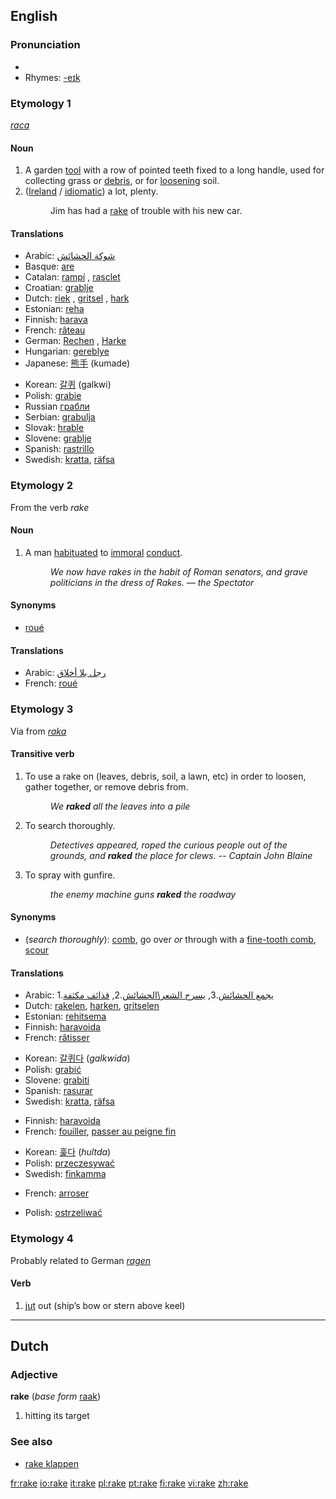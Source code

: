 {{wikipedia|dab=rake}}
==English==

===Pronunciation===
*{{audio|en-us-rake.ogg|Audio (US)}}
*Rhymes: [[Rhymes:English:-eɪk|-eɪk]]

===Etymology 1===
{{OE.}}  ''[[raca]]''

====Noun====
{{en-noun}}

# A garden [[tool]] with a row of pointed teeth fixed to a long handle, used for collecting grass or [[debris]], or for [[loosen]]ing soil.
# ([[Ireland]] / [[idiomatic]]) a lot, plenty.
#:Jim has had a [[rake]] of trouble with his new car.

====Translations====
{{rfc-level|Translations at L3+ (AutoFormat would have corrected level of Translations)}}
{{top}}
*Arabic: [[شوكة الحشائش]]
*Basque: [[are]]
*Catalan: [[rampí]] {{m}}, [[rasclet]] {{m}}
*Croatian: [[grablje]] {{f}} {{p}}
*Dutch: [[riek]] {{m}}, [[gritsel]] {{m}}, [[hark#Dutch|hark]] {{m}}
*Estonian: [[reha]]
*Finnish: [[harava]]
*French: [[râteau]] {{m}}
*German: [[Rechen]] {{m}}, [[Harke]] {{f}}
*Hungarian: [[gereblye]]
*Japanese: [[熊手]] (kumade)
{{mid}}
*Korean: [[갈퀴]] (galkwi)
*Polish: [[grabie]] {{p}}
*Russian [[грабли]]
*Serbian: [[grabulja]] {{f}}
*Slovak: [[hrable]]
*Slovene: [[grablje]] {{f}} {{p}}
*Spanish: [[rastrillo]] {{m}}
*Swedish: [[kratta]], [[räfsa]]
{{bottom}}

===Etymology 2===
From the verb ''rake''

====Noun====
{{en-noun}}

# A man [[habituate]]d to [[immoral]] [[conduct]].
#:''We now have rakes in the habit of Roman senators, and grave politicians in the dress of Rakes. &mdash; the Spectator''

====Synonyms====
* [[roué]]

====Translations====
{{top}}
*Arabic: [[رجل بلا أخلاق]]
*French: [[roué#French|roué]] {{m}}
{{mid}}
{{bottom}}

===Etymology 3===
Via {{ME.}} from {{ON.}} ''[[raka]]''

====Transitive verb====
{{en-verb|rak|ing}}

# To use a rake on (leaves, debris, soil, a lawn, etc) in order to loosen, gather together, or remove debris from.
#:''We '''raked''' all the leaves into a pile''
# To search thoroughly.
#:''Detectives appeared, roped the curious people out of the grounds, and '''raked''' the place for clews.  -- Captain John Blaine''
# To spray with gunfire.
#:''the enemy machine guns '''raked''' the roadway''

====Synonyms====
*(''search thoroughly''): [[comb]], go over ''or'' through with a [[fine-tooth comb]], [[scour]]

====Translations====
{{trans-top|use a rake on}}
*Arabic: 1.[[يجمع الحشائش]].3, [[يسرح الشعر\الحشائش]].2, [[قذائف مكثفة]]
*Dutch: [[rakelen]], [[harken]], [[gritselen]]
*Estonian: [[rehitsema]]
*Finnish: [[haravoida]]
*French: [[râtisser]]
{{trans-mid}}
*Korean: [[갈퀴다]] (''galkwida'')
*Polish: [[grabić]]
*Slovene: [[grabiti]]
*Spanish: [[rasurar]]
*Swedish: [[kratta]], [[räfsa]]
{{trans-bottom}}

{{trans-top|search thoroughly}}
*Finnish: [[haravoida]]
*French: [[fouiller]], [[passer au peigne fin]]
{{trans-mid}}
*Korean: [[훑다]] (''hultda'')
*Polish: [[przeczesywać]]
*Swedish: [[finkamma]]
{{trans-bottom}}

{{trans-top|spray with gunfire}}
*French: [[arroser]]
{{trans-mid}}
*Polish: [[ostrzeliwać]]
{{trans-bottom}}

===Etymology 4===
Probably related to German ''[[ragen]]''

====Verb====
{{en-verb|rak|ing}}

# [[jut]] out (ship’s bow or stern above keel)

----

==Dutch==

===Adjective===
'''rake''' (''base form'' [[raak]])

# hitting its target

===See also===
*[[rake klappen]]

[[fr:rake]]
[[io:rake]]
[[it:rake]]
[[pl:rake]]
[[pt:rake]]
[[fi:rake]]
[[vi:rake]]
[[zh:rake]]